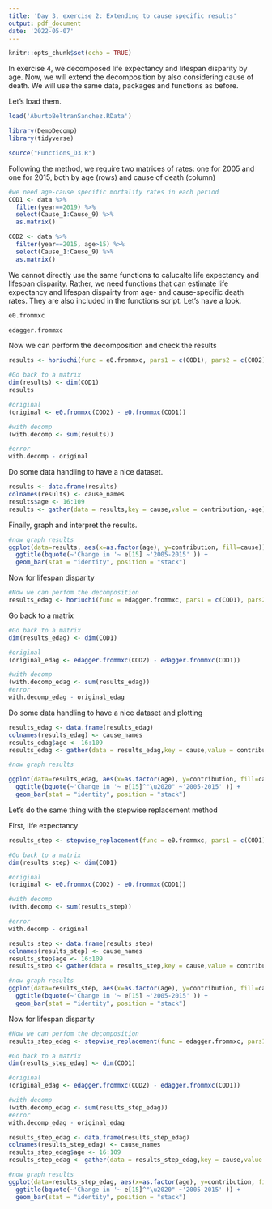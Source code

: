 ```yaml
---
title: 'Day 3, exercise 2: Extending to cause specific results'
output: pdf_document
date: '2022-05-07'
---
```


```r
knitr::opts_chunk$set(echo = TRUE)
```

In exercise 4, we decomposed life expectancy and lifespan disparity by age. Now, we will extend the decomposition by also considering cause of death. We will use the same data, packages and functions as before.

Let's load them.
```r
load('AburtoBeltranSanchez.RData')

library(DemoDecomp)
library(tidyverse)

source("Functions_D3.R")
```

Following the method, we require two matrices of rates: one for 2005 and one for 2015, both by age (rows) and cause of death (column)
```r
#we need age-cause specific mortality rates in each period
COD1 <- data %>% 
  filter(year==2019) %>% 
  select(Cause_1:Cause_9) %>% 
  as.matrix()

COD2 <- data %>% 
  filter(year==2015, age>15) %>% 
  select(Cause_1:Cause_9) %>% 
  as.matrix()
```


We cannot directly use the same functions to calucalte life expectancy and lifespan disparity. Rather, we need functions that can estimate life expectancy and lifespan dispairty from age- and cause-specific death rates. They are also included in the functions script. Let's have a look.

```r
e0.frommxc

edagger.frommxc
```

Now we can perform the decomposition and check the results

```r
results <- horiuchi(func = e0.frommxc, pars1 = c(COD1), pars2 = c(COD2), N = 100)

#Go back to a matrix
dim(results) <- dim(COD1)
results

#original
(original <- e0.frommxc(COD2) - e0.frommxc(COD1))

#with decomp
(with.decomp <- sum(results))

#error
with.decomp - original
```
Do some data handling to have a nice dataset.

```r
results <- data.frame(results)
colnames(results) <- cause_names
results$age <- 16:109
results <- gather(data = results,key = cause,value = contribution,-age)
```

Finally, graph and interpret the results.

```r
#now graph results
ggplot(data=results, aes(x=as.factor(age), y=contribution, fill=cause)) +
  ggtitle(bquote(~'Change in '~ e[15] ~'2005-2015' )) +
  geom_bar(stat = "identity", position = "stack")

```


Now for lifespan disparity

```r
#Now we can perfom the decomposition
results_edag <- horiuchi(func = edagger.frommxc, pars1 = c(COD1), pars2 = c(COD2), N = 100)
```

Go back to a matrix

```r
#Go back to a matrix
dim(results_edag) <- dim(COD1)

#original
(original_edag <- edagger.frommxc(COD2) - edagger.frommxc(COD1))

#with decomp
(with.decomp_edag <- sum(results_edag))
#error
with.decomp_edag - original_edag
```

Do some data handling to have a nice dataset and plotting

```r
results_edag <- data.frame(results_edag)
colnames(results_edag) <- cause_names
results_edag$age <- 16:109
results_edag <- gather(data = results_edag,key = cause,value = contribution,-age)

#now graph results

ggplot(data=results_edag, aes(x=as.factor(age), y=contribution, fill=cause)) +
  ggtitle(bquote(~'Change in '~ e[15]^"\u2020" ~'2005-2015' )) +
  geom_bar(stat = "identity", position = "stack")
```

Let's do the same thing with the stepwise replacement method

First, life expectancy
```r
results_step <- stepwise_replacement(func = e0.frommxc, pars1 = c(COD1), pars2 = c(COD2))

#Go back to a matrix
dim(results_step) <- dim(COD1)

#original
(original <- e0.frommxc(COD2) - e0.frommxc(COD1))

#with decomp
(with.decomp <- sum(results_step))

#error
with.decomp - original

results_step <- data.frame(results_step)
colnames(results_step) <- cause_names
results_step$age <- 16:109
results_step <- gather(data = results_step,key = cause,value = contribution,-age)

#now graph results
ggplot(data=results_step, aes(x=as.factor(age), y=contribution, fill=cause)) +
  ggtitle(bquote(~'Change in '~ e[15] ~'2005-2015' )) +
  geom_bar(stat = "identity", position = "stack")

```


Now for lifespan disparity

```r
#Now we can perfom the decomposition
results_step_edag <- stepwise_replacement(func = edagger.frommxc, pars1 = c(COD1), pars2 = c(COD2))

#Go back to a matrix
dim(results_step_edag) <- dim(COD1)

#original
(original_edag <- edagger.frommxc(COD2) - edagger.frommxc(COD1))

#with decomp
(with.decomp_edag <- sum(results_step_edag))
#error
with.decomp_edag - original_edag

results_step_edag <- data.frame(results_step_edag)
colnames(results_step_edag) <- cause_names
results_step_edag$age <- 16:109
results_step_edag <- gather(data = results_step_edag,key = cause,value = contribution,-age)

#now graph results
ggplot(data=results_step_edag, aes(x=as.factor(age), y=contribution, fill=cause)) +
  ggtitle(bquote(~'Change in '~ e[15]^"\u2020" ~'2005-2015' )) +
  geom_bar(stat = "identity", position = "stack")
```
